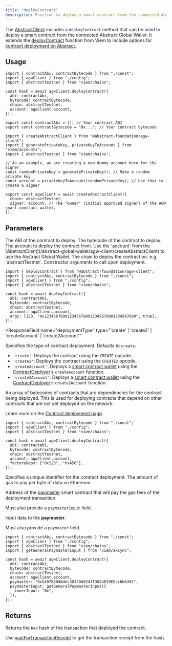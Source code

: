 ```yaml
---
title: "deployContract"
description: Function to deploy a smart contract from the connected Abstract Global Wallet.
---
```


The [AbstractClient](/abstract-global-wallet/agw-client/createAbstractClient)
includes a `deployContract` method that can be used to deploy a smart contract from the connected Abstract Global Wallet.
It extends the [deployContract](https://viem.sh/zksync/actions/deployContract) function from Viem to include options for
[contract deployment on Abstract](/how-abstract-works/evm-differences/contract-deployment).

## Usage

<CodeGroup>

```tsx example.ts
import { contractAbi, contractBytecode } from "./const";
import { agwClient } from "./config";
import { abstractTestnet } from "viem/chains";

const hash = await agwClient.deployContract({
  abi: contractAbi,
  bytecode: contractBytecode,
  chain: abstractTestnet,
  account: agwClient.account,
});
```

```tsx const.ts
export const contractAbi = []; // Your contract ABI
export const contractBytecode = "0x..."; // Your contract bytecode
```

```tsx config.ts
import { createAbstractClient } from "@abstract-foundation/agw-client";
import { generatePrivateKey, privateKeyToAccount } from "viem/accounts";
import { abstractTestnet } from "viem/chains";

// As an example, we are creating a new dummy account here for the signer.
const randomPrivateKey = generatePrivateKey(); // Make a random private key
const account = privateKeyToAccount(randomPrivateKey); // Use that to create a signer

export const agwClient = await createAbstractClient({
  chain: abstractTestnet,
  signer: account, // The "owner" (initial approved signer) of the AGW smart contract wallet.
});
```

</CodeGroup>

## Parameters

<ResponseField name="abi" type="Abi" required>
  The ABI of the contract to deploy.
</ResponseField>

<ResponseField name="bytecode" type="string" required>
  The bytecode of the contract to deploy.
</ResponseField>

<ResponseField name="account" type="Account" required>
  The account to deploy the contract from. Use the `account` from the
  [AbstractClient](/abstract-global-wallet/agw-client/createAbstractClient) to
  use the Abstract Global Wallet.
</ResponseField>

<ResponseField name="chain" type="Chain" required>
  The chain to deploy the contract on. e.g. `abstractTestnet`.
</ResponseField>

<ResponseField name="args" type="Inferred from ABI">
  Constructor arguments to call upon deployment.

<Expandable title="Example">

```tsx
import { deployContract } from "@abstract-foundation/agw-client";
import { contractAbi, contractBytecode } from "./const";
import { agwClient } from "./config";
import { abstractTestnet } from "viem/chains";

const hash = await deployContract({
  abi: contractAbi,
  bytecode: contractBytecode,
  chain: abstractTestnet,
  account: agwClient.account,
  args: [123, "0x1234567890123456789012345678901234567890", true],
});
```

</Expandable>

</ResponseField>

<ResponseField
  name="deploymentType"
  type="'create' | 'create2' | 'createAccount' | 'create2Account'"
>

Specifies the type of contract deployment. Defaults to `create`.

- `'create'`: Deploys the contract using the `CREATE` opcode.
- `'create2'`: Deploys the contract using the `CREATE2` opcode.
- `'createAccount'`: Deploys a [smart contract wallet](/how-abstract-works/native-account-abstraction/smart-contract-wallets)
  using the [ContractDeployer](/how-abstract-works/system-contracts/list-of-system-contracts#contractdeployer)&rsquo;s
  `createAccount` function.
- `'create2Account'`: Deploys a [smart contract wallet](/how-abstract-works/native-account-abstraction/smart-contract-wallets)
  using the [ContractDeployer](/how-abstract-works/system-contracts/list-of-system-contracts#contractdeployer)&rsquo;s
  `create2Account` function.

</ResponseField>

<ResponseField name="factoryDeps" type="Hex[]">

An array of bytecodes of contracts that are dependencies for the contract
being deployed. This is used for deploying contracts that depend on other
contracts that are not yet deployed on the network.

Learn more on the [Contract deployment page](/how-abstract-works/evm-differences/contract-deployment).

<Expandable title="Example">

```tsx
import { contractAbi, contractBytecode } from "./const";
import { agwClient } from "./config";
import { abstractTestnet } from "viem/chains";

const hash = await agwClient.deployContract({
  abi: contractAbi,
  bytecode: contractBytecode,
  chain: abstractTestnet,
  account: agwClient.account,
  factoryDeps: ["0x123", "0x456"],
});
```

</Expandable>

</ResponseField>

<ResponseField name="salt" type="Hash">
  Specifies a unique identifier for the contract deployment.
</ResponseField>

<ResponseField name="gasPerPubdata" type="bigint">
  The amount of gas to pay per byte of data on Ethereum.
</ResponseField>

<ResponseField name="paymaster" type="Account | Address">

Address of the
[paymaster](/how-abstract-works/native-account-abstraction/paymasters) smart
contract that will pay the gas fees of the deployment transaction.

Must also provide a `paymasterInput` field.

</ResponseField>

<ResponseField name="paymasterInput" type="Hex">

Input data to the **paymaster**.

Must also provide a `paymaster` field.

<Expandable title="Example">

```tsx
import { contractAbi, contractBytecode } from "./const";
import { agwClient } from "./config";
import { abstractTestnet } from "viem/chains";
import { getGeneralPaymasterInput } from "viem/zksync";

const hash = await agwClient.deployContract({
  abi: contractAbi,
  bytecode: contractBytecode,
  chain: abstractTestnet,
  account: agwClient.account,
  paymaster: "0x5407B5040dec3D339A9247f3654E59EEccbb6391",
  paymasterInput: getGeneralPaymasterInput({
    innerInput: "0x",
  }),
});
```

</Expandable>

</ResponseField>

## Returns

Returns the `Hex` hash of the transaction that deployed the contract.

Use [waitForTransactionReceipt](https://viem.sh/docs/actions/public/waitForTransactionReceipt) to get the transaction receipt from the hash.
